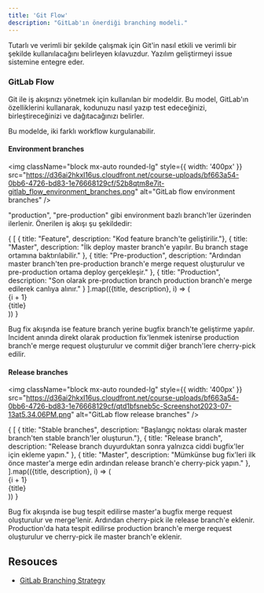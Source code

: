 ```yaml
---
title: 'Git Flow'
description: "GitLab'ın önerdiği branching modeli."
---
```


Tutarlı ve verimli bir şekilde çalışmak için Git'in nasıl etkili ve
verimli bir şekilde kullanılacağını belirleyen kılavuzdur. Yazılım
geliştirmeyi issue sistemine entegre eder.

### GitLab Flow

Git ile iş akışınızı yönetmek için kullanılan bir modeldir. Bu model,
GitLab'ın özelliklerini kullanarak, kodunuzu nasıl yazıp test edeceğinizi,
birleştireceğinizi ve dağıtacağınızı belirler.

Bu modelde, iki farklı workflow kurgulanabilir.

#### Environment branches

<img
  className="block mx-auto rounded-lg"
  style={{ width: '400px' }}
  src="https://d36ai2hkxl16us.cloudfront.net/course-uploads/bf663a54-0bb6-4726-bd83-1e76668129cf/52b8qtm8e7it-gitlab_flow_environment_branches.png"
  alt="GitLab flow environment branches"
/>

"production", "pre-production" gibi environment bazlı branch'ler üzerinden ilerlenir. Önerilen iş akışı şu şekildedir:

<div>
  {
    [
      { title: "Feature", description: "Kod feature branch'te geliştirilir."},
      { title: "Master", description: "İlk deploy master branch'e yapılır. Bu branch stage ortamına baktırılabilir." },
      { title: "Pre-production", description: "Ardından master branch'ten pre-production branch'e merge request oluşturulur ve pre-production ortama deploy gerçekleşir." },
      { title: "Production", description: "Son olarak pre-production branch production branch'e merge edilerek canlıya alınır." }
    ].map(({title, description}, i) => (
      <div class={`relative flex items-start ml-4 ${i !== 3 ? "pb-2" : ""}`}>
        <div class="absolute w-px h-[calc(100%-2.75rem)] top-[2.75rem] bg-gray-200/70 dark:bg-white/10" />
        <div class="absolute ml-[-14px] py-2">
          <div class="w-7 h-7 shrink-0 rounded-lg bg-gray-100 dark:text-white dark:bg-[#26292E] text-sm text-gray-800 font-semibold flex items-center justify-center">{i + 1}</div>
        </div>
        <div class="w-full overflow-hidden pl-12 pr-px">
          <span class="block mt-2 -ml-4 font-bold">{title}</span>
          <span class={`block mt-2 -ml-4 ${i !== 3 ? "pb-2" : ""}`} dangerouslySetInnerHTML={{__html: description}}></span>
        </div>
      </div>
    ))
  }
</div>

Bug fix akışında ise feature branch yerine bugfix branch'te geliştirme
yapılır. Incident anında direkt olarak production fix'lenmek istenirse
production branch'e merge request oluşturulur ve commit diğer branch'lere
cherry-pick edilir.

#### Release branches

<img
  className="block mx-auto rounded-lg"
  style={{ width: '400px' }}
  src="https://d36ai2hkxl16us.cloudfront.net/course-uploads/bf663a54-0bb6-4726-bd83-1e76668129cf/qtd1bfsneb5c-Screenshot2023-07-13at5.34.06PM.png"
  alt="GitLab flow release branches"
/>

<div>
  {
    [
      { title: "Stable branches", description: "Başlangıç noktası olarak master branch'ten stable branch'ler oluşturun."},
      { title: "Release branch", description: "Release branch duyurduktan sonra yalnızca ciddi bugfix'ler için ekleme yapın." },
      { title: "Master", description: "Mümkünse bug fix'leri ilk önce master'a merge edin ardından release branch'e cherry-pick yapın." },
    ].map(({title, description}, i) => (
      <div class={`relative flex items-start ml-4 ${i !== 2 ? "pb-2" : ""}`}>
        <div class="absolute w-px h-[calc(100%-2.75rem)] top-[2.75rem] bg-gray-200/70 dark:bg-white/10" />
        <div class="absolute ml-[-14px] py-2">
          <div class="w-7 h-7 shrink-0 rounded-lg bg-gray-100 dark:text-white dark:bg-[#26292E] text-sm text-gray-800 font-semibold flex items-center justify-center">{i + 1}</div>
        </div>
        <div class="w-full overflow-hidden pl-12 pr-px">
          <span class="block mt-2 -ml-4 font-bold">{title}</span>
          <span class={`block mt-2 -ml-4 ${i !== 2 ? "pb-2" : ""}`} dangerouslySetInnerHTML={{__html: description}}></span>
        </div>
      </div>
    ))
  }
</div>

Bug fix akışında ise bug tespit edilirse master'a bugfix
merge request oluşturulur ve merge'lenir. Ardından cherry-pick ile
release branch'e eklenir. Production'da hata tespit edilirse production
branch'e merge request oluşturulur ve cherry-pick ile master branch'e
eklenir.

## Resouces

- [GitLab Branching Strategy](https://www.youtube.com/watch?v=ZJuUz5jWb44)